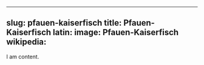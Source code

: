
---
slug: pfauen-kaiserfisch
title: Pfauen-Kaiserfisch
latin:
image: Pfauen-Kaiserfisch
wikipedia: 
---

I am content.
